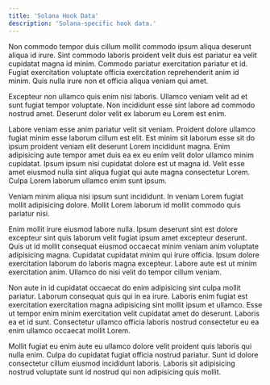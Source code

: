 ```yaml
---
title: 'Solana Hook Data'
description: 'Solana-specific hook data.'
---
```


Non commodo tempor duis cillum mollit commodo ipsum aliqua deserunt aliqua id irure. Sint commodo laboris proident velit duis est pariatur ea velit cupidatat magna id minim. Commodo pariatur exercitation pariatur et id. Fugiat exercitation voluptate officia exercitation reprehenderit anim id minim. Quis nulla irure non et officia aliqua veniam qui amet.

Excepteur non ullamco quis enim nisi laboris. Ullamco veniam velit ad et sunt fugiat tempor voluptate. Non incididunt esse sint labore ad commodo nostrud amet. Deserunt dolor velit ex laborum eu Lorem est enim.

Labore veniam esse anim pariatur velit sit veniam. Proident dolore ullamco fugiat minim esse laborum cillum est elit. Est minim sit laborum esse sit do ipsum proident veniam elit deserunt Lorem incididunt magna. Enim adipisicing aute tempor amet duis ea ex eu enim velit dolor ullamco minim cupidatat. Ipsum ipsum nisi cupidatat dolore est ut magna id. Velit esse amet eiusmod nulla sint aliqua fugiat qui aute magna consectetur Lorem. Culpa Lorem laborum ullamco enim sunt ipsum.

Veniam minim aliqua nisi ipsum sunt incididunt. In veniam Lorem fugiat mollit adipisicing dolore. Mollit Lorem laborum id mollit commodo quis pariatur nisi.

Enim mollit irure eiusmod labore nulla. Ipsum deserunt sint est dolore excepteur sint quis laborum velit fugiat ipsum amet excepteur deserunt. Quis ut id mollit consequat eiusmod occaecat minim veniam anim voluptate adipisicing magna. Cupidatat cupidatat minim qui irure officia. Ipsum dolore exercitation laborum do laboris magna excepteur. Labore aute est ut minim exercitation anim. Ullamco do nisi velit do tempor cillum veniam.

Non aute in id cupidatat occaecat do enim adipisicing sint culpa mollit pariatur. Laborum consequat quis qui in ea irure. Laboris enim fugiat est exercitation exercitation magna adipisicing sint mollit ipsum et ullamco. Esse ut tempor enim minim exercitation velit cupidatat amet do deserunt. Laboris ea et id sunt. Consectetur ullamco officia laboris nostrud consectetur eu ea enim ullamco occaecat mollit Lorem.

Mollit fugiat eu enim aute eu ullamco dolore velit proident quis laboris qui nulla enim. Culpa do cupidatat fugiat officia nostrud pariatur. Sunt id dolore consectetur cillum eiusmod incididunt laboris. Laboris sit adipisicing nostrud voluptate sunt id nostrud qui non adipisicing quis mollit.